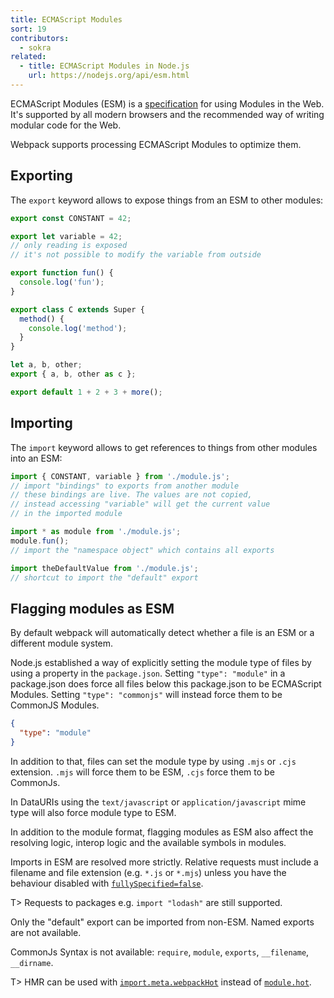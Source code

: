 ```yaml
---
title: ECMAScript Modules
sort: 19
contributors:
  - sokra
related:
  - title: ECMAScript Modules in Node.js
    url: https://nodejs.org/api/esm.html
---
```


ECMAScript Modules (ESM) is a [specification](https://tc39.github.io/ecma262/#sec-modules) for using Modules in the Web.
It's supported by all modern browsers and the recommended way of writing modular code for the Web.

Webpack supports processing ECMAScript Modules to optimize them.

## Exporting

The `export` keyword allows to expose things from an ESM to other modules:

```js
export const CONSTANT = 42;

export let variable = 42;
// only reading is exposed
// it's not possible to modify the variable from outside

export function fun() {
  console.log('fun');
}

export class C extends Super {
  method() {
    console.log('method');
  }
}

let a, b, other;
export { a, b, other as c };

export default 1 + 2 + 3 + more();
```

## Importing

The `import` keyword allows to get references to things from other modules into an ESM:

```js
import { CONSTANT, variable } from './module.js';
// import "bindings" to exports from another module
// these bindings are live. The values are not copied,
// instead accessing "variable" will get the current value
// in the imported module

import * as module from './module.js';
module.fun();
// import the "namespace object" which contains all exports

import theDefaultValue from './module.js';
// shortcut to import the "default" export
```

## Flagging modules as ESM

By default webpack will automatically detect whether a file is an ESM or a different module system.

Node.js established a way of explicitly setting the module type of files by using a property in the `package.json`.
Setting `"type": "module"` in a package.json does force all files below this package.json to be ECMAScript Modules.
Setting `"type": "commonjs"` will instead force them to be CommonJS Modules.

```json
{
  "type": "module"
}
```

In addition to that, files can set the module type by using `.mjs` or `.cjs` extension. `.mjs` will force them to be ESM, `.cjs` force them to be CommonJs.

In DataURIs using the `text/javascript` or `application/javascript` mime type will also force module type to ESM.

In addition to the module format, flagging modules as ESM also affect the resolving logic, interop logic and the available symbols in modules.

Imports in ESM are resolved more strictly. Relative requests must include a filename and file extension (e.g. `*.js` or `*.mjs`) unless you have the behaviour disabled with [`fullySpecified=false`](/configuration/module/#resolvefullyspecified).

T> Requests to packages e.g. `import "lodash"` are still supported.

Only the "default" export can be imported from non-ESM. Named exports are not available.

CommonJs Syntax is not available: `require`, `module`, `exports`, `__filename`, `__dirname`.

T> HMR can be used with [`import.meta.webpackHot`](/api/module-variables/#importmetawebpackhot) instead of [`module.hot`](/api/module-variables/#modulehot-webpack-specific).
